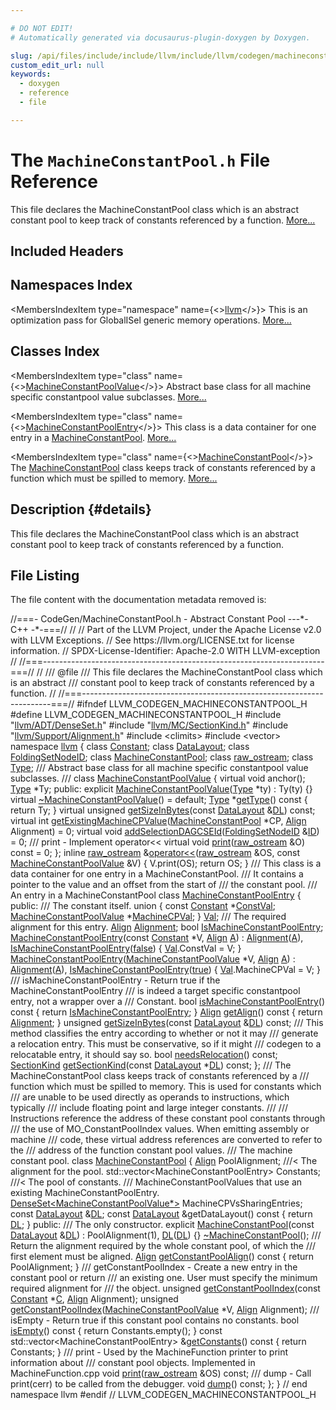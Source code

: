 ```yaml
---

# DO NOT EDIT!
# Automatically generated via docusaurus-plugin-doxygen by Doxygen.

slug: /api/files/include/include/llvm/include/llvm/codegen/machineconstantpool-h
custom_edit_url: null
keywords:
  - doxygen
  - reference
  - file

---
```





# The `MachineConstantPool.h` File Reference

<DoxygenPage pluginConfig={pluginConfig}>

This file declares the MachineConstantPool class which is an abstract constant pool to keep track of constants referenced by a function. <a href="#details">More...</a>

## Included Headers

<IncludesList>
<IncludesListItem
  filePath="llvm/ADT/DenseSet.h"
  permalink="/docs/api/files/include/include/llvm/include/llvm/adt/denseset-h"
  isLocal="true" />
<IncludesListItem
  filePath="llvm/MC/SectionKind.h"
  permalink="/docs/api/files/include/include/llvm/include/llvm/mc/sectionkind-h"
  isLocal="true" />
<IncludesListItem
  filePath="llvm/Support/Alignment.h"
  permalink="/docs/api/files/include/include/llvm/include/llvm/support/alignment-h"
  isLocal="true" />
<IncludesListItem
  filePath="climits"
  permalink=""
  isLocal="false" />
<IncludesListItem
  filePath="vector"
  permalink=""
  isLocal="false" />
</IncludesList>

## Namespaces Index

<MembersIndex>

<MembersIndexItem
  type="namespace"
  name={<><a href="/docs/api/namespaces/llvm">llvm</a></>}>
This is an optimization pass for GlobalISel generic memory operations. <a href="/docs/api/namespaces/llvm/#details">More...</a>
</MembersIndexItem>

</MembersIndex>

## Classes Index

<MembersIndex>

<MembersIndexItem
  type="class"
  name={<><a href="/docs/api/classes/llvm/machineconstantpoolvalue">MachineConstantPoolValue</a></>}>
Abstract base class for all machine specific constantpool value subclasses. <a href="/docs/api/classes/llvm/machineconstantpoolvalue/#details">More...</a>
</MembersIndexItem>

<MembersIndexItem
  type="class"
  name={<><a href="/docs/api/classes/llvm/machineconstantpoolentry">MachineConstantPoolEntry</a></>}>
This class is a data container for one entry in a <a href="/docs/api/classes/llvm/machineconstantpool">MachineConstantPool</a>. <a href="/docs/api/classes/llvm/machineconstantpoolentry/#details">More...</a>
</MembersIndexItem>

<MembersIndexItem
  type="class"
  name={<><a href="/docs/api/classes/llvm/machineconstantpool">MachineConstantPool</a></>}>
The <a href="/docs/api/classes/llvm/machineconstantpool">MachineConstantPool</a> class keeps track of constants referenced by a function which must be spilled to memory. <a href="/docs/api/classes/llvm/machineconstantpool/#details">More...</a>
</MembersIndexItem>

</MembersIndex>

## Description {#details}

This file declares the MachineConstantPool class which is an abstract constant pool to keep track of constants referenced by a function.

## File Listing

The file content with the documentation metadata removed is:

<ProgramListing>

<Link id="l00001" /><CodeLine lineNumber="1"><Highlight kind="comment">//===- CodeGen/MachineConstantPool.h - Abstract Constant Pool ---&#42;- C++ -&#42;-===//</Highlight><Highlight kind="normal"></Highlight></CodeLine>
<Link id="l00002" /><CodeLine lineNumber="2"><Highlight kind="normal"></Highlight><Highlight kind="comment">//</Highlight><Highlight kind="normal"></Highlight></CodeLine>
<Link id="l00003" /><CodeLine lineNumber="3"><Highlight kind="normal"></Highlight><Highlight kind="comment">// Part of the LLVM Project, under the Apache License v2.0 with LLVM Exceptions.</Highlight><Highlight kind="normal"></Highlight></CodeLine>
<Link id="l00004" /><CodeLine lineNumber="4"><Highlight kind="normal"></Highlight><Highlight kind="comment">// See https://llvm.org/LICENSE.txt for license information.</Highlight><Highlight kind="normal"></Highlight></CodeLine>
<Link id="l00005" /><CodeLine lineNumber="5"><Highlight kind="normal"></Highlight><Highlight kind="comment">// SPDX-License-Identifier: Apache-2.0 WITH LLVM-exception</Highlight><Highlight kind="normal"></Highlight></CodeLine>
<Link id="l00006" /><CodeLine lineNumber="6"><Highlight kind="normal"></Highlight><Highlight kind="comment">//</Highlight><Highlight kind="normal"></Highlight></CodeLine>
<Link id="l00007" /><CodeLine lineNumber="7"><Highlight kind="normal"></Highlight><Highlight kind="comment">//===----------------------------------------------------------------------===//</Highlight><Highlight kind="normal"></Highlight></CodeLine>
<Link id="l00008" /><CodeLine lineNumber="8"><Highlight kind="normal"></Highlight><Highlight kind="comment">//</Highlight><Highlight kind="comment"></Highlight></CodeLine>
<Link id="l00009" /><CodeLine lineNumber="9"><Highlight kind="comment">/// @file</Highlight></CodeLine>
<Link id="l00010" /><CodeLine lineNumber="10"><Highlight kind="comment">/// This file declares the MachineConstantPool class which is an abstract</Highlight></CodeLine>
<Link id="l00011" /><CodeLine lineNumber="11"><Highlight kind="comment">/// constant pool to keep track of constants referenced by a function.</Highlight><Highlight kind="normal"></Highlight></CodeLine>
<Link id="l00012" /><CodeLine lineNumber="12"><Highlight kind="normal"></Highlight><Highlight kind="comment">//</Highlight><Highlight kind="normal"></Highlight></CodeLine>
<Link id="l00013" /><CodeLine lineNumber="13"><Highlight kind="normal"></Highlight><Highlight kind="comment">//===----------------------------------------------------------------------===//</Highlight><Highlight kind="normal"></Highlight></CodeLine>
<Link id="l00014" /><CodeLine lineNumber="14"><Highlight kind="normal"></Highlight></CodeLine>
<Link id="l00015" /><CodeLine lineNumber="15"><Highlight kind="normal"></Highlight><Highlight kind="preprocessor">#ifndef LLVM&#95;CODEGEN&#95;MACHINECONSTANTPOOL&#95;H</Highlight><Highlight kind="normal"></Highlight></CodeLine>
<Link id="l00016" /><CodeLine lineNumber="16"><Highlight kind="normal"></Highlight><Highlight kind="preprocessor">#define LLVM&#95;CODEGEN&#95;MACHINECONSTANTPOOL&#95;H</Highlight><Highlight kind="normal"></Highlight></CodeLine>
<Link id="l00017" /><CodeLine lineNumber="17"><Highlight kind="normal"></Highlight></CodeLine>
<Link id="l00018" /><CodeLine lineNumber="18"><Highlight kind="normal"></Highlight><Highlight kind="preprocessor">#include &quot;<a href="/docs/api/files/include/include/llvm/include/llvm/adt/denseset-h">llvm/ADT/DenseSet.h</a>&quot;</Highlight><Highlight kind="normal"></Highlight></CodeLine>
<Link id="l00019" /><CodeLine lineNumber="19"><Highlight kind="normal"></Highlight><Highlight kind="preprocessor">#include &quot;<a href="/docs/api/files/include/include/llvm/include/llvm/mc/sectionkind-h">llvm/MC/SectionKind.h</a>&quot;</Highlight><Highlight kind="normal"></Highlight></CodeLine>
<Link id="l00020" /><CodeLine lineNumber="20"><Highlight kind="normal"></Highlight><Highlight kind="preprocessor">#include &quot;<a href="/docs/api/files/include/include/llvm/include/llvm/support/alignment-h">llvm/Support/Alignment.h</a>&quot;</Highlight><Highlight kind="normal"></Highlight></CodeLine>
<Link id="l00021" /><CodeLine lineNumber="21"><Highlight kind="normal"></Highlight><Highlight kind="preprocessor">#include &lt;climits&gt;</Highlight><Highlight kind="normal"></Highlight></CodeLine>
<Link id="l00022" /><CodeLine lineNumber="22"><Highlight kind="normal"></Highlight><Highlight kind="preprocessor">#include &lt;vector&gt;</Highlight><Highlight kind="normal"></Highlight></CodeLine>
<Link id="l00023" /><CodeLine lineNumber="23"><Highlight kind="normal"></Highlight></CodeLine>
<Link id="l00024" /><CodeLine lineNumber="24"><Highlight kind="normal"></Highlight><Highlight kind="keyword">namespace </Highlight><Highlight kind="normal"><a href="/docs/api/namespaces/llvm">llvm</a> &#123;</Highlight></CodeLine>
<Link id="l00025" /><CodeLine lineNumber="25"><Highlight kind="normal"></Highlight></CodeLine>
<Link id="l00026" /><CodeLine lineNumber="26"><Highlight kind="normal"></Highlight><Highlight kind="keyword">class </Highlight><Highlight kind="normal"><a href="/docs/api/classes/llvm/constant">Constant</a>;</Highlight></CodeLine>
<Link id="l00027" /><CodeLine lineNumber="27"><Highlight kind="normal"></Highlight><Highlight kind="keyword">class </Highlight><Highlight kind="normal"><a href="/docs/api/classes/llvm/datalayout">DataLayout</a>;</Highlight></CodeLine>
<Link id="l00028" /><CodeLine lineNumber="28"><Highlight kind="normal"></Highlight><Highlight kind="keyword">class </Highlight><Highlight kind="normal"><a href="/docs/api/classes/llvm/foldingsetnodeid">FoldingSetNodeID</a>;</Highlight></CodeLine>
<Link id="l00029" /><CodeLine lineNumber="29"><Highlight kind="normal"></Highlight><Highlight kind="keyword">class </Highlight><Highlight kind="normal"><a href="/docs/api/classes/llvm/machineconstantpool">MachineConstantPool</a>;</Highlight></CodeLine>
<Link id="l00030" /><CodeLine lineNumber="30"><Highlight kind="normal"></Highlight><Highlight kind="keyword">class </Highlight><Highlight kind="normal"><a href="/docs/api/classes/llvm/raw-ostream">raw&#95;ostream</a>;</Highlight></CodeLine>
<Link id="l00031" /><CodeLine lineNumber="31"><Highlight kind="normal"></Highlight><Highlight kind="keyword">class </Highlight><Highlight kind="normal"><a href="/docs/api/classes/llvm/type">Type</a>;</Highlight></CodeLine>
<Link id="l00032" /><CodeLine lineNumber="32"><Highlight kind="normal"></Highlight><Highlight kind="comment"></Highlight></CodeLine>
<Link id="l00033" /><CodeLine lineNumber="33"><Highlight kind="comment">/// Abstract base class for all machine specific constantpool value subclasses.</Highlight></CodeLine>
<Link id="l00034" /><CodeLine lineNumber="34"><Highlight kind="comment">///</Highlight><Highlight kind="normal"></Highlight></CodeLine>
<Link id="l00035" /><CodeLine lineNumber="35" lineLink="/docs/api/classes/llvm/machineconstantpoolvalue"><Highlight kind="normal"></Highlight><Highlight kind="keyword">class </Highlight><Highlight kind="normal"><a href="/docs/api/classes/llvm/machineconstantpoolvalue/#ac688aad44da54c2262096a4b5c5891f4">MachineConstantPoolValue</a> &#123;</Highlight></CodeLine>
<Link id="l00036" /><CodeLine lineNumber="36"><Highlight kind="normal">  </Highlight><Highlight kind="keyword">virtual</Highlight><Highlight kind="normal"> </Highlight><Highlight kind="keywordtype">void</Highlight><Highlight kind="normal"> anchor();</Highlight></CodeLine>
<Link id="l00037" /><CodeLine lineNumber="37"><Highlight kind="normal"></Highlight></CodeLine>
<Link id="l00038" /><CodeLine lineNumber="38"><Highlight kind="normal">  <a href="/docs/api/classes/llvm/type">Type</a> &#42;Ty;</Highlight></CodeLine>
<Link id="l00039" /><CodeLine lineNumber="39"><Highlight kind="normal"></Highlight></CodeLine>
<Link id="l00040" /><CodeLine lineNumber="40"><Highlight kind="normal"></Highlight><Highlight kind="keyword">public</Highlight><Highlight kind="normal">:</Highlight></CodeLine>
<Link id="l00041" /><CodeLine lineNumber="41" lineLink="/docs/api/classes/llvm/machineconstantpoolvalue/#ac688aad44da54c2262096a4b5c5891f4"><Highlight kind="normal">  </Highlight><Highlight kind="keyword">explicit</Highlight><Highlight kind="normal"> <a href="/docs/api/classes/llvm/machineconstantpoolvalue/#ac688aad44da54c2262096a4b5c5891f4">MachineConstantPoolValue</a>(<a href="/docs/api/classes/llvm/type">Type</a> &#42;ty) : Ty(ty) &#123;&#125;</Highlight></CodeLine>
<Link id="l00042" /><CodeLine lineNumber="42" lineLink="/docs/api/classes/llvm/machineconstantpoolvalue/#a929ced8d14a7e2ec73859aafd337a900"><Highlight kind="normal">  </Highlight><Highlight kind="keyword">virtual</Highlight><Highlight kind="normal"> <a href="/docs/api/classes/llvm/machineconstantpoolvalue/#a929ced8d14a7e2ec73859aafd337a900">~MachineConstantPoolValue</a>() = </Highlight><Highlight kind="keywordflow">default</Highlight><Highlight kind="normal">;</Highlight></CodeLine>
<Link id="l00043" /><CodeLine lineNumber="43"><Highlight kind="normal"></Highlight></CodeLine>
<Link id="l00044" /><CodeLine lineNumber="44" lineLink="/docs/api/classes/llvm/machineconstantpoolvalue/#af55cdc2ea9a848887f6aac1d96d5be05"><Highlight kind="normal">  <a href="/docs/api/classes/llvm/type">Type</a> &#42;<a href="/docs/api/classes/llvm/machineconstantpoolvalue/#af55cdc2ea9a848887f6aac1d96d5be05">getType</a>()</Highlight><Highlight kind="keyword"> const </Highlight><Highlight kind="normal">&#123; </Highlight><Highlight kind="keywordflow">return</Highlight><Highlight kind="normal"> Ty; &#125;</Highlight></CodeLine>
<Link id="l00045" /><CodeLine lineNumber="45"><Highlight kind="normal"></Highlight></CodeLine>
<Link id="l00046" /><CodeLine lineNumber="46"><Highlight kind="normal">  </Highlight><Highlight kind="keyword">virtual</Highlight><Highlight kind="normal"> </Highlight><Highlight kind="keywordtype">unsigned</Highlight><Highlight kind="normal"> <a href="/docs/api/classes/llvm/machineconstantpoolvalue/#afe84e8c49c4a611ad7b668e3899d2b7a">getSizeInBytes</a>(</Highlight><Highlight kind="keyword">const</Highlight><Highlight kind="normal"> <a href="/docs/api/classes/llvm/datalayout">DataLayout</a> &amp;<a href="/docs/api/files/lib/lib/target/lib/target/arm/armslshardening-cpp/#ad467c4ab9119043f9b7750ab986be61a">DL</a>) </Highlight><Highlight kind="keyword">const</Highlight><Highlight kind="normal">;</Highlight></CodeLine>
<Link id="l00047" /><CodeLine lineNumber="47"><Highlight kind="normal"></Highlight></CodeLine>
<Link id="l00048" /><CodeLine lineNumber="48" lineLink="/docs/api/classes/llvm/machineconstantpoolvalue/#a00564aa21ddb403afa61ec8ab4eb48a0"><Highlight kind="normal">  </Highlight><Highlight kind="keyword">virtual</Highlight><Highlight kind="normal"> </Highlight><Highlight kind="keywordtype">int</Highlight><Highlight kind="normal"> <a href="/docs/api/classes/llvm/machineconstantpoolvalue/#a00564aa21ddb403afa61ec8ab4eb48a0">getExistingMachineCPValue</a>(<a href="/docs/api/classes/llvm/machineconstantpool">MachineConstantPool</a> &#42;CP,</Highlight></CodeLine>
<Link id="l00049" /><CodeLine lineNumber="49"><Highlight kind="normal">                                        <a href="/docs/api/structs/llvm/align">Align</a> Alignment) = 0;</Highlight></CodeLine>
<Link id="l00050" /><CodeLine lineNumber="50"><Highlight kind="normal"></Highlight></CodeLine>
<Link id="l00051" /><CodeLine lineNumber="51" lineLink="/docs/api/classes/llvm/machineconstantpoolvalue/#a6b91a4a019ab2486b0ff0a5f2c9a846e"><Highlight kind="normal">  </Highlight><Highlight kind="keyword">virtual</Highlight><Highlight kind="normal"> </Highlight><Highlight kind="keywordtype">void</Highlight><Highlight kind="normal"> <a href="/docs/api/classes/llvm/machineconstantpoolvalue/#a6b91a4a019ab2486b0ff0a5f2c9a846e">addSelectionDAGCSEId</a>(<a href="/docs/api/classes/llvm/foldingsetnodeid">FoldingSetNodeID</a> &amp;<a href="/docs/api/namespaces/llvm/callingconv/#abdf8cf606905c10634e831390981b0ed">ID</a>) = 0;</Highlight></CodeLine>
<Link id="l00052" /><CodeLine lineNumber="52"><Highlight kind="normal"></Highlight><Highlight kind="comment"></Highlight></CodeLine>
<Link id="l00053" /><CodeLine lineNumber="53"><Highlight kind="comment">  /// print - Implement operator&lt;&lt;</Highlight><Highlight kind="normal"></Highlight></CodeLine>
<Link id="l00054" /><CodeLine lineNumber="54" lineLink="/docs/api/classes/llvm/machineconstantpoolvalue/#a36cd4c6e58b7c6441900b457696e203b"><Highlight kind="normal">  </Highlight><Highlight kind="keyword">virtual</Highlight><Highlight kind="normal"> </Highlight><Highlight kind="keywordtype">void</Highlight><Highlight kind="normal"> <a href="/docs/api/classes/llvm/machineconstantpoolvalue/#a36cd4c6e58b7c6441900b457696e203b">print</a>(<a href="/docs/api/classes/llvm/raw-ostream">raw&#95;ostream</a> &amp;O) </Highlight><Highlight kind="keyword">const</Highlight><Highlight kind="normal"> = 0;</Highlight></CodeLine>
<Link id="l00055" /><CodeLine lineNumber="55"><Highlight kind="normal">&#125;;</Highlight></CodeLine>
<Link id="l00056" /><CodeLine lineNumber="56"><Highlight kind="normal"></Highlight></CodeLine>
<Link id="l00057" /><CodeLine lineNumber="57" lineLink="/docs/api/namespaces/llvm/#a182a011a91d5326c1539086305aa304e"><Highlight kind="normal"></Highlight><Highlight kind="keyword">inline</Highlight><Highlight kind="normal"> <a href="/docs/api/classes/llvm/raw-ostream">raw&#95;ostream</a> &amp;<a href="/docs/api/namespaces/llvm/#ab89f1db02887aa569176f0e29622eb47">operator&lt;&lt;</a>(<a href="/docs/api/classes/llvm/raw-ostream">raw&#95;ostream</a> &amp;OS,</Highlight></CodeLine>
<Link id="l00058" /><CodeLine lineNumber="58"><Highlight kind="normal">                               </Highlight><Highlight kind="keyword">const</Highlight><Highlight kind="normal"> <a href="/docs/api/classes/llvm/machineconstantpoolvalue">MachineConstantPoolValue</a> &amp;V) &#123;</Highlight></CodeLine>
<Link id="l00059" /><CodeLine lineNumber="59"><Highlight kind="normal">  V.print(OS);</Highlight></CodeLine>
<Link id="l00060" /><CodeLine lineNumber="60"><Highlight kind="normal">  </Highlight><Highlight kind="keywordflow">return</Highlight><Highlight kind="normal"> OS;</Highlight></CodeLine>
<Link id="l00061" /><CodeLine lineNumber="61"><Highlight kind="normal">&#125;</Highlight></CodeLine>
<Link id="l00062" /><CodeLine lineNumber="62"><Highlight kind="normal"></Highlight><Highlight kind="comment"></Highlight></CodeLine>
<Link id="l00063" /><CodeLine lineNumber="63"><Highlight kind="comment">/// This class is a data container for one entry in a MachineConstantPool.</Highlight></CodeLine>
<Link id="l00064" /><CodeLine lineNumber="64"><Highlight kind="comment">/// It contains a pointer to the value and an offset from the start of</Highlight></CodeLine>
<Link id="l00065" /><CodeLine lineNumber="65"><Highlight kind="comment">/// the constant pool.</Highlight></CodeLine>
<Link id="l00066" /><CodeLine lineNumber="66"><Highlight kind="comment">/// An entry in a MachineConstantPool</Highlight><Highlight kind="normal"></Highlight></CodeLine>
<Link id="l00067" /><CodeLine lineNumber="67" lineLink="/docs/api/classes/llvm/machineconstantpoolentry"><Highlight kind="normal"></Highlight><Highlight kind="keyword">class </Highlight><Highlight kind="normal"><a href="/docs/api/classes/llvm/machineconstantpoolentry/#a564e20362b45faa1cbb379ee0acfaf56">MachineConstantPoolEntry</a> &#123;</Highlight></CodeLine>
<Link id="l00068" /><CodeLine lineNumber="68"><Highlight kind="normal"></Highlight><Highlight kind="keyword">public</Highlight><Highlight kind="normal">:</Highlight><Highlight kind="comment"></Highlight></CodeLine>
<Link id="l00069" /><CodeLine lineNumber="69"><Highlight kind="comment">  /// The constant itself.</Highlight><Highlight kind="normal"></Highlight></CodeLine>
<Link id="l00070" /><CodeLine lineNumber="70"><Highlight kind="normal">  </Highlight><Highlight kind="keyword">union </Highlight><Highlight kind="normal">&#123;</Highlight></CodeLine>
<Link id="l00071" /><CodeLine lineNumber="71" lineLink="/docs/api/classes/llvm/machineconstantpoolentry/#acaa82b4be1aefa234c71323630c2e63f"><Highlight kind="normal">    </Highlight><Highlight kind="keyword">const</Highlight><Highlight kind="normal"> <a href="/docs/api/classes/llvm/constant">Constant</a> &#42;<a href="/docs/api/classes/llvm/machineconstantpoolentry/#acaa82b4be1aefa234c71323630c2e63f">ConstVal</a>;</Highlight></CodeLine>
<Link id="l00072" /><CodeLine lineNumber="72" lineLink="/docs/api/classes/llvm/machineconstantpoolentry/#a5c4adcee15baa3809b6c4393307b10d7"><Highlight kind="normal">    <a href="/docs/api/classes/llvm/machineconstantpoolvalue">MachineConstantPoolValue</a> &#42;<a href="/docs/api/classes/llvm/machineconstantpoolentry/#a5c4adcee15baa3809b6c4393307b10d7">MachineCPVal</a>;</Highlight></CodeLine>
<Link id="l00073" /><CodeLine lineNumber="73" lineLink="/docs/api/classes/llvm/machineconstantpoolentry/#a020d97c78e923fb96910f087012f9be5"><Highlight kind="normal">  &#125; <a href="/docs/api/classes/llvm/machineconstantpoolentry/#a020d97c78e923fb96910f087012f9be5">Val</a>;</Highlight></CodeLine>
<Link id="l00074" /><CodeLine lineNumber="74"><Highlight kind="normal"></Highlight><Highlight kind="comment"></Highlight></CodeLine>
<Link id="l00075" /><CodeLine lineNumber="75"><Highlight kind="comment">  /// The required alignment for this entry.</Highlight><Highlight kind="normal"></Highlight></CodeLine>
<Link id="l00076" /><CodeLine lineNumber="76" lineLink="/docs/api/classes/llvm/machineconstantpoolentry/#a74ee252b8d8e61290fcba4a7b7b46d58"><Highlight kind="normal">  <a href="/docs/api/structs/llvm/align">Align</a> <a href="/docs/api/classes/llvm/machineconstantpoolentry/#a74ee252b8d8e61290fcba4a7b7b46d58">Alignment</a>;</Highlight></CodeLine>
<Link id="l00077" /><CodeLine lineNumber="77"><Highlight kind="normal"></Highlight></CodeLine>
<Link id="l00078" /><CodeLine lineNumber="78" lineLink="/docs/api/classes/llvm/machineconstantpoolentry/#aad111db19720a77f310e76c0dbb7cb9b"><Highlight kind="normal">  </Highlight><Highlight kind="keywordtype">bool</Highlight><Highlight kind="normal"> <a href="/docs/api/classes/llvm/machineconstantpoolentry/#aad111db19720a77f310e76c0dbb7cb9b">IsMachineConstantPoolEntry</a>;</Highlight></CodeLine>
<Link id="l00079" /><CodeLine lineNumber="79"><Highlight kind="normal"></Highlight></CodeLine>
<Link id="l00080" /><CodeLine lineNumber="80" lineLink="/docs/api/classes/llvm/machineconstantpoolentry/#a564e20362b45faa1cbb379ee0acfaf56"><Highlight kind="normal">  <a href="/docs/api/classes/llvm/machineconstantpoolentry/#a564e20362b45faa1cbb379ee0acfaf56">MachineConstantPoolEntry</a>(</Highlight><Highlight kind="keyword">const</Highlight><Highlight kind="normal"> <a href="/docs/api/classes/llvm/constant">Constant</a> &#42;V, <a href="/docs/api/structs/llvm/align">Align</a> <a href="/docs/api/files/lib/lib/ir/builtingcs-cpp/#a2e38c85003a042421cde1647632d0b72">A</a>)</Highlight></CodeLine>
<Link id="l00081" /><CodeLine lineNumber="81"><Highlight kind="normal">      : <a href="/docs/api/classes/llvm/machineconstantpoolentry/#a74ee252b8d8e61290fcba4a7b7b46d58">Alignment</a>(<a href="/docs/api/files/lib/lib/ir/builtingcs-cpp/#a2e38c85003a042421cde1647632d0b72">A</a>), <a href="/docs/api/classes/llvm/machineconstantpoolentry/#aad111db19720a77f310e76c0dbb7cb9b">IsMachineConstantPoolEntry</a>(<a href="/docs/api/namespaces/false">false</a>) &#123;</Highlight></CodeLine>
<Link id="l00082" /><CodeLine lineNumber="82"><Highlight kind="normal">    <a href="/docs/api/classes/llvm/machineconstantpoolentry/#a020d97c78e923fb96910f087012f9be5">Val</a>.ConstVal = V;</Highlight></CodeLine>
<Link id="l00083" /><CodeLine lineNumber="83"><Highlight kind="normal">  &#125;</Highlight></CodeLine>
<Link id="l00084" /><CodeLine lineNumber="84"><Highlight kind="normal"></Highlight></CodeLine>
<Link id="l00085" /><CodeLine lineNumber="85" lineLink="/docs/api/classes/llvm/machineconstantpoolentry/#ad055d6c5c902869c04a999ccd3ed794f"><Highlight kind="normal">  <a href="/docs/api/classes/llvm/machineconstantpoolentry/#ad055d6c5c902869c04a999ccd3ed794f">MachineConstantPoolEntry</a>(<a href="/docs/api/classes/llvm/machineconstantpoolvalue">MachineConstantPoolValue</a> &#42;V, <a href="/docs/api/structs/llvm/align">Align</a> <a href="/docs/api/files/lib/lib/ir/builtingcs-cpp/#a2e38c85003a042421cde1647632d0b72">A</a>)</Highlight></CodeLine>
<Link id="l00086" /><CodeLine lineNumber="86"><Highlight kind="normal">      : <a href="/docs/api/classes/llvm/machineconstantpoolentry/#a74ee252b8d8e61290fcba4a7b7b46d58">Alignment</a>(<a href="/docs/api/files/lib/lib/ir/builtingcs-cpp/#a2e38c85003a042421cde1647632d0b72">A</a>), <a href="/docs/api/classes/llvm/machineconstantpoolentry/#aad111db19720a77f310e76c0dbb7cb9b">IsMachineConstantPoolEntry</a>(<a href="/docs/api/files/lib/lib/analysis/basicaliasanalysis-cpp/#af6d5cafbdfc5313e65d990120021a3ec">true</a>) &#123;</Highlight></CodeLine>
<Link id="l00087" /><CodeLine lineNumber="87"><Highlight kind="normal">    <a href="/docs/api/classes/llvm/machineconstantpoolentry/#a020d97c78e923fb96910f087012f9be5">Val</a>.MachineCPVal = V;</Highlight></CodeLine>
<Link id="l00088" /><CodeLine lineNumber="88"><Highlight kind="normal">  &#125;</Highlight></CodeLine>
<Link id="l00089" /><CodeLine lineNumber="89"><Highlight kind="normal"></Highlight><Highlight kind="comment"></Highlight></CodeLine>
<Link id="l00090" /><CodeLine lineNumber="90"><Highlight kind="comment">  /// isMachineConstantPoolEntry - Return true if the MachineConstantPoolEntry</Highlight></CodeLine>
<Link id="l00091" /><CodeLine lineNumber="91"><Highlight kind="comment">  /// is indeed a target specific constantpool entry, not a wrapper over a</Highlight></CodeLine>
<Link id="l00092" /><CodeLine lineNumber="92"><Highlight kind="comment">  /// Constant.</Highlight><Highlight kind="normal"></Highlight></CodeLine>
<Link id="l00093" /><CodeLine lineNumber="93" lineLink="/docs/api/classes/llvm/machineconstantpoolentry/#a1c9559c3abf75a6df6bd2abe7131f277"><Highlight kind="normal">  </Highlight><Highlight kind="keywordtype">bool</Highlight><Highlight kind="normal"> <a href="/docs/api/classes/llvm/machineconstantpoolentry/#a1c9559c3abf75a6df6bd2abe7131f277">isMachineConstantPoolEntry</a>()</Highlight><Highlight kind="keyword"> const </Highlight><Highlight kind="normal">&#123; </Highlight><Highlight kind="keywordflow">return</Highlight><Highlight kind="normal"> <a href="/docs/api/classes/llvm/machineconstantpoolentry/#aad111db19720a77f310e76c0dbb7cb9b">IsMachineConstantPoolEntry</a>; &#125;</Highlight></CodeLine>
<Link id="l00094" /><CodeLine lineNumber="94"><Highlight kind="normal"></Highlight></CodeLine>
<Link id="l00095" /><CodeLine lineNumber="95" lineLink="/docs/api/classes/llvm/machineconstantpoolentry/#ad0ad64ee7ca85832ea6a15eb96a993c1"><Highlight kind="normal">  <a href="/docs/api/structs/llvm/align">Align</a> <a href="/docs/api/classes/llvm/machineconstantpoolentry/#ad0ad64ee7ca85832ea6a15eb96a993c1">getAlign</a>()</Highlight><Highlight kind="keyword"> const </Highlight><Highlight kind="normal">&#123; </Highlight><Highlight kind="keywordflow">return</Highlight><Highlight kind="normal"> <a href="/docs/api/classes/llvm/machineconstantpoolentry/#a74ee252b8d8e61290fcba4a7b7b46d58">Alignment</a>; &#125;</Highlight></CodeLine>
<Link id="l00096" /><CodeLine lineNumber="96"><Highlight kind="normal"></Highlight></CodeLine>
<Link id="l00097" /><CodeLine lineNumber="97"><Highlight kind="normal">  </Highlight><Highlight kind="keywordtype">unsigned</Highlight><Highlight kind="normal"> <a href="/docs/api/classes/llvm/machineconstantpoolentry/#a83ee6354426969c03c400e0458e8038b">getSizeInBytes</a>(</Highlight><Highlight kind="keyword">const</Highlight><Highlight kind="normal"> <a href="/docs/api/classes/llvm/datalayout">DataLayout</a> &amp;<a href="/docs/api/files/lib/lib/target/lib/target/arm/armslshardening-cpp/#ad467c4ab9119043f9b7750ab986be61a">DL</a>) </Highlight><Highlight kind="keyword">const</Highlight><Highlight kind="normal">;</Highlight></CodeLine>
<Link id="l00098" /><CodeLine lineNumber="98"><Highlight kind="normal"></Highlight><Highlight kind="comment"></Highlight></CodeLine>
<Link id="l00099" /><CodeLine lineNumber="99"><Highlight kind="comment">  /// This method classifies the entry according to whether or not it may</Highlight></CodeLine>
<Link id="l00100" /><CodeLine lineNumber="100"><Highlight kind="comment">  /// generate a relocation entry.  This must be conservative, so if it might</Highlight></CodeLine>
<Link id="l00101" /><CodeLine lineNumber="101"><Highlight kind="comment">  /// codegen to a relocatable entry, it should say so.</Highlight><Highlight kind="normal"></Highlight></CodeLine>
<Link id="l00102" /><CodeLine lineNumber="102"><Highlight kind="normal">  </Highlight><Highlight kind="keywordtype">bool</Highlight><Highlight kind="normal"> <a href="/docs/api/classes/llvm/machineconstantpoolentry/#a022fed9cbfe76fd6c3b2a2358f8de17c">needsRelocation</a>() </Highlight><Highlight kind="keyword">const</Highlight><Highlight kind="normal">;</Highlight></CodeLine>
<Link id="l00103" /><CodeLine lineNumber="103"><Highlight kind="normal"></Highlight></CodeLine>
<Link id="l00104" /><CodeLine lineNumber="104"><Highlight kind="normal">  <a href="/docs/api/classes/llvm/sectionkind">SectionKind</a> <a href="/docs/api/classes/llvm/machineconstantpoolentry/#aa50c9fb6d457212d9ab13ca370d0f24f">getSectionKind</a>(</Highlight><Highlight kind="keyword">const</Highlight><Highlight kind="normal"> <a href="/docs/api/classes/llvm/datalayout">DataLayout</a> &#42;<a href="/docs/api/files/lib/lib/target/lib/target/arm/armslshardening-cpp/#ad467c4ab9119043f9b7750ab986be61a">DL</a>) </Highlight><Highlight kind="keyword">const</Highlight><Highlight kind="normal">;</Highlight></CodeLine>
<Link id="l00105" /><CodeLine lineNumber="105"><Highlight kind="normal">&#125;;</Highlight></CodeLine>
<Link id="l00106" /><CodeLine lineNumber="106"><Highlight kind="normal"></Highlight><Highlight kind="comment"></Highlight></CodeLine>
<Link id="l00107" /><CodeLine lineNumber="107"><Highlight kind="comment">/// The MachineConstantPool class keeps track of constants referenced by a</Highlight></CodeLine>
<Link id="l00108" /><CodeLine lineNumber="108"><Highlight kind="comment">/// function which must be spilled to memory.  This is used for constants which</Highlight></CodeLine>
<Link id="l00109" /><CodeLine lineNumber="109"><Highlight kind="comment">/// are unable to be used directly as operands to instructions, which typically</Highlight></CodeLine>
<Link id="l00110" /><CodeLine lineNumber="110"><Highlight kind="comment">/// include floating point and large integer constants.</Highlight></CodeLine>
<Link id="l00111" /><CodeLine lineNumber="111"><Highlight kind="comment">///</Highlight></CodeLine>
<Link id="l00112" /><CodeLine lineNumber="112"><Highlight kind="comment">/// Instructions reference the address of these constant pool constants through</Highlight></CodeLine>
<Link id="l00113" /><CodeLine lineNumber="113"><Highlight kind="comment">/// the use of MO&#95;ConstantPoolIndex values.  When emitting assembly or machine</Highlight></CodeLine>
<Link id="l00114" /><CodeLine lineNumber="114"><Highlight kind="comment">/// code, these virtual address references are converted to refer to the</Highlight></CodeLine>
<Link id="l00115" /><CodeLine lineNumber="115"><Highlight kind="comment">/// address of the function constant pool values.</Highlight></CodeLine>
<Link id="l00116" /><CodeLine lineNumber="116"><Highlight kind="comment">/// The machine constant pool.</Highlight><Highlight kind="normal"></Highlight></CodeLine>
<Link id="l00117" /><CodeLine lineNumber="117" lineLink="/docs/api/classes/llvm/machineconstantpool"><Highlight kind="normal"></Highlight><Highlight kind="keyword">class </Highlight><Highlight kind="normal"><a href="/docs/api/classes/llvm/machineconstantpool/#a482792470bfd3d7e4f1581f3c3f4bb14">MachineConstantPool</a> &#123;</Highlight></CodeLine>
<Link id="l00118" /><CodeLine lineNumber="118"><Highlight kind="normal">  <a href="/docs/api/structs/llvm/align">Align</a> PoolAlignment; </Highlight><Highlight kind="comment">///&lt; The alignment for the pool.</Highlight><Highlight kind="normal"></Highlight></CodeLine>
<Link id="l00119" /><CodeLine lineNumber="119"><Highlight kind="normal">  std::vector&lt;MachineConstantPoolEntry&gt; Constants; </Highlight><Highlight kind="comment">///&lt; The pool of constants.</Highlight><Highlight kind="comment"></Highlight></CodeLine>
<Link id="l00120" /><CodeLine lineNumber="120"><Highlight kind="comment">  /// MachineConstantPoolValues that use an existing MachineConstantPoolEntry.</Highlight><Highlight kind="normal"></Highlight></CodeLine>
<Link id="l00121" /><CodeLine lineNumber="121"><Highlight kind="normal">  <a href="/docs/api/classes/llvm/denseset">DenseSet&lt;MachineConstantPoolValue&#42;&gt;</a> MachineCPVsSharingEntries;</Highlight></CodeLine>
<Link id="l00122" /><CodeLine lineNumber="122"><Highlight kind="normal">  </Highlight><Highlight kind="keyword">const</Highlight><Highlight kind="normal"> <a href="/docs/api/classes/llvm/datalayout">DataLayout</a> &amp;<a href="/docs/api/files/lib/lib/target/lib/target/arm/armslshardening-cpp/#ad467c4ab9119043f9b7750ab986be61a">DL</a>;</Highlight></CodeLine>
<Link id="l00123" /><CodeLine lineNumber="123"><Highlight kind="normal"></Highlight></CodeLine>
<Link id="l00124" /><CodeLine lineNumber="124"><Highlight kind="normal">  </Highlight><Highlight kind="keyword">const</Highlight><Highlight kind="normal"> <a href="/docs/api/classes/llvm/datalayout">DataLayout</a> &amp;getDataLayout()</Highlight><Highlight kind="keyword"> const </Highlight><Highlight kind="normal">&#123; </Highlight><Highlight kind="keywordflow">return</Highlight><Highlight kind="normal"> <a href="/docs/api/files/lib/lib/target/lib/target/arm/armslshardening-cpp/#ad467c4ab9119043f9b7750ab986be61a">DL</a>; &#125;</Highlight></CodeLine>
<Link id="l00125" /><CodeLine lineNumber="125"><Highlight kind="normal"></Highlight></CodeLine>
<Link id="l00126" /><CodeLine lineNumber="126"><Highlight kind="normal"></Highlight><Highlight kind="keyword">public</Highlight><Highlight kind="normal">:</Highlight><Highlight kind="comment"></Highlight></CodeLine>
<Link id="l00127" /><CodeLine lineNumber="127"><Highlight kind="comment">  /// The only constructor.</Highlight><Highlight kind="normal"></Highlight></CodeLine>
<Link id="l00128" /><CodeLine lineNumber="128" lineLink="/docs/api/classes/llvm/machineconstantpool/#a482792470bfd3d7e4f1581f3c3f4bb14"><Highlight kind="normal">  </Highlight><Highlight kind="keyword">explicit</Highlight><Highlight kind="normal"> <a href="/docs/api/classes/llvm/machineconstantpool/#a482792470bfd3d7e4f1581f3c3f4bb14">MachineConstantPool</a>(</Highlight><Highlight kind="keyword">const</Highlight><Highlight kind="normal"> <a href="/docs/api/classes/llvm/datalayout">DataLayout</a> &amp;<a href="/docs/api/files/lib/lib/target/lib/target/arm/armslshardening-cpp/#ad467c4ab9119043f9b7750ab986be61a">DL</a>)</Highlight></CodeLine>
<Link id="l00129" /><CodeLine lineNumber="129"><Highlight kind="normal">      : PoolAlignment(1), <a href="/docs/api/files/lib/lib/target/lib/target/arm/armslshardening-cpp/#ad467c4ab9119043f9b7750ab986be61a">DL</a>(<a href="/docs/api/files/lib/lib/target/lib/target/arm/armslshardening-cpp/#ad467c4ab9119043f9b7750ab986be61a">DL</a>) &#123;&#125;</Highlight></CodeLine>
<Link id="l00130" /><CodeLine lineNumber="130"><Highlight kind="normal">  <a href="/docs/api/classes/llvm/machineconstantpool/#ab1f7221bd67a58e2b773ad676e93d61c">~MachineConstantPool</a>();</Highlight></CodeLine>
<Link id="l00131" /><CodeLine lineNumber="131"><Highlight kind="normal"></Highlight><Highlight kind="comment"></Highlight></CodeLine>
<Link id="l00132" /><CodeLine lineNumber="132"><Highlight kind="comment">  /// Return the alignment required by the whole constant pool, of which the</Highlight></CodeLine>
<Link id="l00133" /><CodeLine lineNumber="133"><Highlight kind="comment">  /// first element must be aligned.</Highlight><Highlight kind="normal"></Highlight></CodeLine>
<Link id="l00134" /><CodeLine lineNumber="134" lineLink="/docs/api/classes/llvm/machineconstantpool/#a88baf3198734f788f149573046bcab2d"><Highlight kind="normal">  <a href="/docs/api/structs/llvm/align">Align</a> <a href="/docs/api/classes/llvm/machineconstantpool/#a88baf3198734f788f149573046bcab2d">getConstantPoolAlign</a>()</Highlight><Highlight kind="keyword"> const </Highlight><Highlight kind="normal">&#123; </Highlight><Highlight kind="keywordflow">return</Highlight><Highlight kind="normal"> PoolAlignment; &#125;</Highlight></CodeLine>
<Link id="l00135" /><CodeLine lineNumber="135"><Highlight kind="normal"></Highlight><Highlight kind="comment"></Highlight></CodeLine>
<Link id="l00136" /><CodeLine lineNumber="136"><Highlight kind="comment">  /// getConstantPoolIndex - Create a new entry in the constant pool or return</Highlight></CodeLine>
<Link id="l00137" /><CodeLine lineNumber="137"><Highlight kind="comment">  /// an existing one.  User must specify the minimum required alignment for</Highlight></CodeLine>
<Link id="l00138" /><CodeLine lineNumber="138"><Highlight kind="comment">  /// the object.</Highlight><Highlight kind="normal"></Highlight></CodeLine>
<Link id="l00139" /><CodeLine lineNumber="139"><Highlight kind="normal">  </Highlight><Highlight kind="keywordtype">unsigned</Highlight><Highlight kind="normal"> <a href="/docs/api/classes/llvm/machineconstantpool/#afd6691ddb5d4adf50d744297e18a1c6d">getConstantPoolIndex</a>(</Highlight><Highlight kind="keyword">const</Highlight><Highlight kind="normal"> <a href="/docs/api/classes/llvm/constant">Constant</a> &#42;<a href="/docs/api/namespaces/llvm/callingconv/#ac6aa1387c4375260e2468eb5a77fdb4cafd841a49aec1539bc88abc8ff9e170fb">C</a>, <a href="/docs/api/structs/llvm/align">Align</a> Alignment);</Highlight></CodeLine>
<Link id="l00140" /><CodeLine lineNumber="140"><Highlight kind="normal">  </Highlight><Highlight kind="keywordtype">unsigned</Highlight><Highlight kind="normal"> <a href="/docs/api/classes/llvm/machineconstantpool/#afd6691ddb5d4adf50d744297e18a1c6d">getConstantPoolIndex</a>(<a href="/docs/api/classes/llvm/machineconstantpoolvalue">MachineConstantPoolValue</a> &#42;V, <a href="/docs/api/structs/llvm/align">Align</a> Alignment);</Highlight></CodeLine>
<Link id="l00141" /><CodeLine lineNumber="141"><Highlight kind="normal"></Highlight><Highlight kind="comment"></Highlight></CodeLine>
<Link id="l00142" /><CodeLine lineNumber="142"><Highlight kind="comment">  /// isEmpty - Return true if this constant pool contains no constants.</Highlight><Highlight kind="normal"></Highlight></CodeLine>
<Link id="l00143" /><CodeLine lineNumber="143" lineLink="/docs/api/classes/llvm/machineconstantpool/#af6c580b99c8802f7c6c514c2884377c1"><Highlight kind="normal">  </Highlight><Highlight kind="keywordtype">bool</Highlight><Highlight kind="normal"> <a href="/docs/api/classes/llvm/machineconstantpool/#af6c580b99c8802f7c6c514c2884377c1">isEmpty</a>()</Highlight><Highlight kind="keyword"> const </Highlight><Highlight kind="normal">&#123; </Highlight><Highlight kind="keywordflow">return</Highlight><Highlight kind="normal"> Constants.empty(); &#125;</Highlight></CodeLine>
<Link id="l00144" /><CodeLine lineNumber="144"><Highlight kind="normal"></Highlight></CodeLine>
<Link id="l00145" /><CodeLine lineNumber="145" lineLink="/docs/api/classes/llvm/machineconstantpool/#a906c142ea808e1bf1a66f59c4fb51048"><Highlight kind="normal">  </Highlight><Highlight kind="keyword">const</Highlight><Highlight kind="normal"> std::vector&lt;MachineConstantPoolEntry&gt; &amp;<a href="/docs/api/classes/llvm/machineconstantpool/#a906c142ea808e1bf1a66f59c4fb51048">getConstants</a>()</Highlight><Highlight kind="keyword"> const </Highlight><Highlight kind="normal">&#123;</Highlight></CodeLine>
<Link id="l00146" /><CodeLine lineNumber="146"><Highlight kind="normal">    </Highlight><Highlight kind="keywordflow">return</Highlight><Highlight kind="normal"> Constants;</Highlight></CodeLine>
<Link id="l00147" /><CodeLine lineNumber="147"><Highlight kind="normal">  &#125;</Highlight></CodeLine>
<Link id="l00148" /><CodeLine lineNumber="148"><Highlight kind="normal"></Highlight><Highlight kind="comment"></Highlight></CodeLine>
<Link id="l00149" /><CodeLine lineNumber="149"><Highlight kind="comment">  /// print - Used by the MachineFunction printer to print information about</Highlight></CodeLine>
<Link id="l00150" /><CodeLine lineNumber="150"><Highlight kind="comment">  /// constant pool objects.  Implemented in MachineFunction.cpp</Highlight><Highlight kind="normal"></Highlight></CodeLine>
<Link id="l00151" /><CodeLine lineNumber="151"><Highlight kind="normal">  </Highlight><Highlight kind="keywordtype">void</Highlight><Highlight kind="normal"> <a href="/docs/api/classes/llvm/machineconstantpool/#a9c0518b5b32ebcd3a174bc27c0d10c65">print</a>(<a href="/docs/api/classes/llvm/raw-ostream">raw&#95;ostream</a> &amp;OS) </Highlight><Highlight kind="keyword">const</Highlight><Highlight kind="normal">;</Highlight></CodeLine>
<Link id="l00152" /><CodeLine lineNumber="152"><Highlight kind="normal"></Highlight><Highlight kind="comment"></Highlight></CodeLine>
<Link id="l00153" /><CodeLine lineNumber="153"><Highlight kind="comment">  /// dump - Call print(cerr) to be called from the debugger.</Highlight><Highlight kind="normal"></Highlight></CodeLine>
<Link id="l00154" /><CodeLine lineNumber="154"><Highlight kind="normal">  </Highlight><Highlight kind="keywordtype">void</Highlight><Highlight kind="normal"> <a href="/docs/api/classes/llvm/machineconstantpool/#a17e78963698b00ac5f8adeb6c942d4a6">dump</a>() </Highlight><Highlight kind="keyword">const</Highlight><Highlight kind="normal">;</Highlight></CodeLine>
<Link id="l00155" /><CodeLine lineNumber="155"><Highlight kind="normal">&#125;;</Highlight></CodeLine>
<Link id="l00156" /><CodeLine lineNumber="156"><Highlight kind="normal"></Highlight></CodeLine>
<Link id="l00157" /><CodeLine lineNumber="157"><Highlight kind="normal">&#125; </Highlight><Highlight kind="comment">// end namespace llvm</Highlight><Highlight kind="normal"></Highlight></CodeLine>
<Link id="l00158" /><CodeLine lineNumber="158"><Highlight kind="normal"></Highlight></CodeLine>
<Link id="l00159" /><CodeLine lineNumber="159"><Highlight kind="normal"></Highlight><Highlight kind="preprocessor">#endif </Highlight><Highlight kind="comment">// LLVM&#95;CODEGEN&#95;MACHINECONSTANTPOOL&#95;H</Highlight><Highlight kind="normal"></Highlight></CodeLine>

</ProgramListing>


</DoxygenPage>

